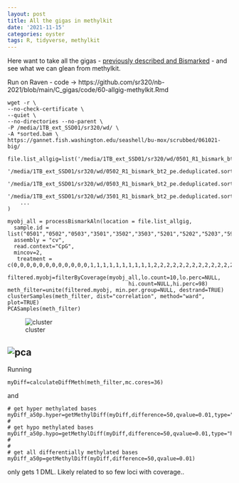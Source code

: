 ```yaml
---
layout: post
title: All the gigas in methylkit
date: '2021-11-15'
categories: oyster
tags: R, tidyverse, methylkit
---
```

Here want to take all the gigas - [previously described and Bismarked](https://sr320.github.io/Gigome/) - and see what we can glean from methylkit.



Run on Raven - code -> https://github.com/sr320/nb-2021/blob/main/C_gigas/code/60-allgig-methylkit.Rmd



```
wget -r \
--no-check-certificate \
--quiet \
--no-directories --no-parent \
-P /media/1TB_ext_SSD01/sr320/wd/ \
-A *sorted.bam \
https://gannet.fish.washington.edu/seashell/bu-mox/scrubbed/061021-big/
```
```
file.list_allgig=list('/media/1TB_ext_SSD01/sr320/wd/0501_R1_bismark_bt2_pe.deduplicated.sorted.bam',
                '/media/1TB_ext_SSD01/sr320/wd/0502_R1_bismark_bt2_pe.deduplicated.sorted.bam',
                '/media/1TB_ext_SSD01/sr320/wd/0503_R1_bismark_bt2_pe.deduplicated.sorted.bam',
                '/media/1TB_ext_SSD01/sr320/wd/3501_R1_bismark_bt2_pe.deduplicated.sorted.bam',
    ...
)
```
```
myobj_all = processBismarkAln(location = file.list_allgig,
  sample.id = list("0501","0502","0503","3501","3502","3503","5201","5202","5203","5901","5902","5903","zr3534_10","zr3534_1","zr3534_2","zr3534_3","zr3534_4","zr3534_5","zr3534_6","zr3534_7","zr3534_8","zr3534_9","zr3644_10","zr3644_11","zr3644_12","zr3644_13","zr3644_14","zr3644_15","zr3644_16","zr3644_17","zr3644_18","zr3644_19","zr3644_1","zr3644_20","zr3644_21","zr3644_22","zr3644_23","zr3644_24","zr3644_2","zr3644_3","zr3644_4","zr3644_5","zr3644_6","zr3644_7","zr3644_8","zr3644_9","zrtg3616_1","zrtg3616_2","zrtg3616_3","zrtg3616_4","zrtg3616_5","zrtg3616_6","zrtg3616_7","zrtg3616_8"),
  assembly = "cv",
  read.context="CpG",
  mincov=2,
   treatment = c(0,0,0,0,0,0,0,0,0,0,0,0,1,1,1,1,1,1,1,1,1,1,2,2,2,2,2,2,2,2,2,2,2,2,2,2,2,2,2,2,2,2,2,2,2,2,3,3,3,3,3,3,3,3))
 ```

 ```
 filtered.myobj=filterByCoverage(myobj_all,lo.count=10,lo.perc=NULL,
                                       hi.count=NULL,hi.perc=98)
 meth_filter=unite(filtered.myobj, min.per.group=NULL, destrand=TRUE)
 clusterSamples(meth_filter, dist="correlation", method="ward", plot=TRUE)
 PCASamples(meth_filter)
 ```

 ![cluster](http://gannet.fish.washington.edu/seashell/snaps/Skitch_2021-11-15_15-47-04.png)

 ![pca](http://gannet.fish.washington.edu/seashell/snaps/nb-2021__8TB_HDD_01__RStudio_Server_2021-11-15_15-48-04.png)
---
Running
```
myDiff=calculateDiffMeth(meth_filter,mc.cores=36)
```
and
```
# get hyper methylated bases
myDiff_a50p.hyper=getMethylDiff(myDiff,difference=50,qvalue=0.01,type="hyper")
#
# get hypo methylated bases
myDiff_a50p.hypo=getMethylDiff(myDiff,difference=50,qvalue=0.01,type="hypo")
#
#
# get all differentially methylated bases
myDiff_a50p=getMethylDiff(myDiff,difference=50,qvalue=0.01)
```
only gets 1 DML. Likely related to so few loci with coverage..
